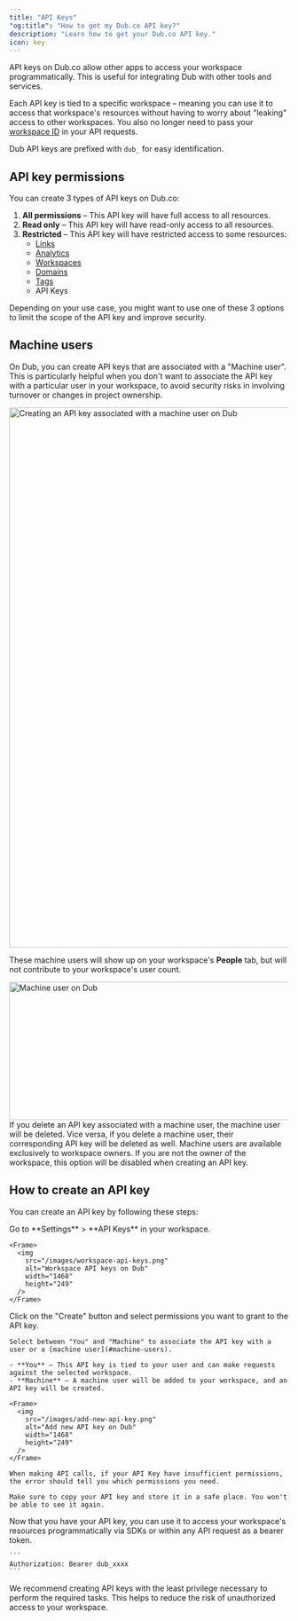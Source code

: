 ```yaml
---
title: "API Keys"
"og:title": "How to get my Dub.co API key?"
description: "Learn how to get your Dub.co API key."
icon: key
---
```


API keys on Dub.co allow other apps to access your workspace programmatically. This is useful for integrating Dub with other tools and services.

Each API key is tied to a specific workspace – meaning you can use it to access that workspace's resources without having to worry about "leaking" access to other workspaces. You also no longer need to pass your [workspace ID](https://dub.co/help/article/how-to-get-workspace-id) in your API requests.

<Tip>Dub API keys are prefixed with `dub_` for easy identification.</Tip>

## API key permissions

You can create 3 types of API keys on Dub.co:

1. **All permissions** – This API key will have full access to all resources.
2. **Read only** – This API key will have read-only access to all resources.
3. **Restricted** – This API key will have restricted access to some resources:
   - [Links](/data-model#links)
   - [Analytics](/api-reference/endpoint/retrieve-analytics)
   - [Workspaces](/data-model#workspace)
   - [Domains](/data-model#domains)
   - [Tags](/data-model#tags)
   - API Keys

Depending on your use case, you might want to use one of these 3 options to limit the scope of the API key and improve security.

## Machine users

On Dub, you can create API keys that are associated with a "Machine user". This is particularly helpful when you don't want to associate the API key with a particular user in your workspace, to avoid security risks in involving turnover or changes in project ownership.

<Frame>
  <img
    src="/images/api-machine-users.png"
    alt="Creating an API key associated with a machine user on Dub"
    width="1528"
    height="974"
  />
</Frame>

These machine users will show up on your workspace's **People** tab, but will not contribute to your workspace's user count.

<Frame>
  <img
    src="/images/machine-user.png"
    alt="Machine user on Dub"
    width="1468"
    height="249"
  />
</Frame>

<Tip>
  If you delete an API key associated with a machine user, the machine user will
  be deleted. Vice versa, if you delete a machine user, their corresponding API
  key will be deleted as well.
</Tip>

<Warning>
  Machine users are available exclusively to workspace owners. If you are not
  the owner of the workspace, this option will be disabled when creating an API
  key.
</Warning>

## How to create an API key

You can create an API key by following these steps:

<Steps>
  <Step title="Go to your workspace">
    Go to **Settings** > **API Keys** in your workspace.

    <Frame>
      <img
        src="/images/workspace-api-keys.png"
        alt="Workspace API keys on Dub"
        width="1468"
        height="249"
      />
    </Frame>

  </Step>
  <Step title="Create an API Key">
    Click on the "Create" button and select permissions you want to grant to
    the API key.

    Select between "You" and "Machine" to associate the API key with a user or a [machine user](#machine-users).

    - **You** – This API key is tied to your user and can make requests against the selected workspace.
    - **Machine** – A machine user will be added to your workspace, and an API key will be created.

    <Frame>
      <img
        src="/images/add-new-api-key.png"
        alt="Add new API key on Dub"
        width="1468"
        height="249"
      />
    </Frame>

    When making API calls, if your API Key have insufficient permissions, the error should tell you which permissions you need.

    Make sure to copy your API key and store it in a safe place. You won't be able to see it again.

  </Step>
  <Step title="Use your API Key">
    Now that you have your API key, you can use it to access your workspace's resources programmatically via SDKs or within any API request as a bearer token.

    ```
    Authorization: Bearer dub_xxxx
    ```

  </Step>
</Steps>

<Tip>
  We recommend creating API keys with the least privilege necessary to perform
  the required tasks. This helps to reduce the risk of unauthorized access to
  your workspace.
</Tip>
